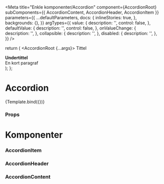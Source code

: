 
<Meta
  title="Enkle komponenter/Accordion"
  component={AccordionRoot}
  subComponents={{ AccordionContent, AccordionHeader, AccordionItem }}
  parameters={{
    ...defaultParameters,
    docs: {
      inlineStories: true,
    },
    backgrounds: {},
  }}
  argTypes={{
    value: {
      description: '',
      control: false,
    },
    defaultValue: {
      description: '',
      control: false,
    },
    onValueChange: {
      description: '',
    },
    collapsible: {
      description: '',
    },
    disabled: {
      description: '',
    },
  }}
/>

  return (
    <AccordionRoot {...args}>
      <AccordionItem value={1}>
        <AccordionHeader>Tittel</AccordionHeader>
        <AccordionContent>
          <div>
            <strong>Undertittel</strong>
          </div>
          <div>En kort paragraf</div>
        </AccordionContent>
      </AccordionItem>
    </AccordionRoot>
  );
};

# Accordion

<Canvas>
  <Story name="Accordion" args={{ type: 'single', collapsible: true }}>
    {Template.bind({})}
  </Story>
</Canvas>

### Props

<ArgsTable story="Accordion" />

# Komponenter

### AccordionItem

<ArgsTable of={AccordionItem} />

### AccordionHeader

<ArgsTable of={AccordionHeader} />

### AccordionContent

<ArgsTable of={AccordionContent} />
